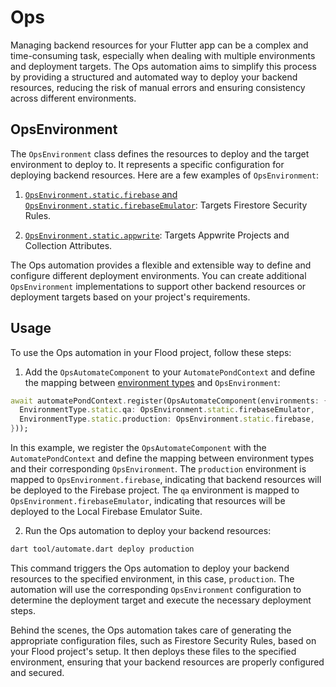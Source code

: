 # Ops

Managing backend resources for your Flutter app can be a complex and time-consuming task, especially when dealing with multiple environments and deployment targets. The Ops automation aims to simplify this process by providing a structured and automated way to deploy your backend resources, reducing the risk of manual errors and ensuring consistency across different environments.

## OpsEnvironment

The `OpsEnvironment` class defines the resources to deploy and the target environment to deploy to. It represents a specific configuration for deploying backend resources. Here are a few examples of `OpsEnvironment`:

1. [`OpsEnvironment.static.firebase` and `OpsEnvironment.static.firebaseEmulator`](/firebase): Targets Firestore Security Rules.

2. [`OpsEnvironment.static.appwrite`](/appwrite): Targets Appwrite Projects and Collection Attributes.

The Ops automation provides a flexible and extensible way to define and configure different deployment environments. You can create additional `OpsEnvironment` implementations to support other backend resources or deployment targets based on your project's requirements.

## Usage

To use the Ops automation in your Flood project, follow these steps:

1. Add the `OpsAutomateComponent` to your `AutomatePondContext` and define the mapping between [environment types](/environment) and `OpsEnvironment`:

```dart filename="example_core/tool/automate.dart"
await automatePondContext.register(OpsAutomateComponent(environments: {
  EnvironmentType.static.qa: OpsEnvironment.static.firebaseEmulator,
  EnvironmentType.static.production: OpsEnvironment.static.firebase,
}));
```

In this example, we register the `OpsAutomateComponent` with the `AutomatePondContext` and define the mapping between environment types and their corresponding `OpsEnvironment`. The `production` environment is mapped to `OpsEnvironment.firebase`, indicating that backend resources will be deployed to the Firebase project. The `qa` environment is mapped to `OpsEnvironment.firebaseEmulator`, indicating that resources will be deployed to the Local Firebase Emulator Suite.

2. Run the Ops automation to deploy your backend resources:

```bash
dart tool/automate.dart deploy production
```

This command triggers the Ops automation to deploy your backend resources to the specified environment, in this case, `production`. The automation will use the corresponding `OpsEnvironment` configuration to determine the deployment target and execute the necessary deployment steps.

Behind the scenes, the Ops automation takes care of generating the appropriate configuration files, such as Firestore Security Rules, based on your Flood project's setup. It then deploys these files to the specified environment, ensuring that your backend resources are properly configured and secured.
